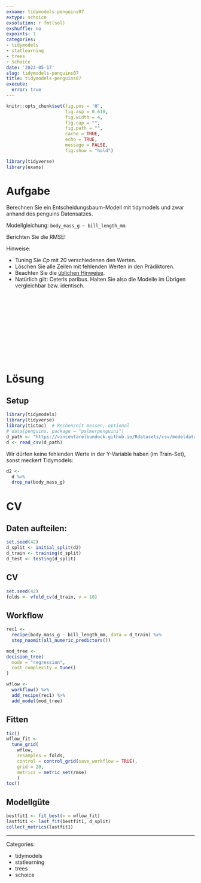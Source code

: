 ```yaml
---
exname: tidymodels-penguins07
extype: schoice
exsolution: r fmt(sol)
exshuffle: no
expoints: 1
categories:
- tidymodels
- statlearning
- trees
- schoice
date: '2023-05-17'
slug: tidymodels-penguins07
title: tidymodels-penguins07
execute:
  error: true
---
```







```r
knitr::opts_chunk$set(fig.pos = 'H',
                      fig.asp = 0.618,
                      fig.width = 4,
                      fig.cap = "", 
                      fig.path = "",
                      cache = TRUE,
                      echo = TRUE,
                      message = FALSE,
                      fig.show = "hold")

library(tidyverse)
library(exams)
```






# Aufgabe

Berechnen Sie ein Entscheidungsbaum-Modell mit tidymodels und zwar anhand des penguins Datensatzes.

Modellgleichung: `body_mass_g ~ bill_length_mm`.

Berichten Sie die RMSE!



Hinweise:

- Tuning Sie $Cp$ mit 20 verschiedenen den Werten.
- Löschen Sie alle Zeilen mit fehlenden Werten in den Prädiktoren.
- Beachten Sie die [üblichen Hinweise](https://datenwerk.netlify.app/hinweise).
- Natürlich gilt: Ceteris paribus. Halten Sie also die Modelle im Übrigen vergleichbar bzw. identisch.






</br>
</br>
</br>
</br>
</br>
</br>
</br>
</br>
</br>
</br>

# Lösung

## Setup

```r
library(tidymodels)
library(tidyverse)
library(tictoc)  # Rechenzeit messen, optional
# data(penguins, package = "palmerpenguins")
d_path <- "https://vincentarelbundock.github.io/Rdatasets/csv/modeldata/penguins.csv"
d <- read_csv(d_path)
```


Wir dürfen keine fehlenden Werte in der Y-Variable haben (im Train-Set),
sonst meckert Tidymodels:


```r
d2 <- 
  d %>% 
  drop_na(body_mass_g)
```

# CV

## Daten aufteilen:

```r
set.seed(42)
d_split <- initial_split(d2)
d_train <- training(d_split)
d_test <- testing(d_split)
```



## CV

```r
set.seed(42)
folds <- vfold_cv(d_train, v = 10)
```




## Workflow



```r
rec1 <-
  recipe(body_mass_g ~ bill_length_mm, data = d_train) %>% 
  step_naomit(all_numeric_predictors())

mod_tree <- 
decision_tree(
  mode = "regression",
  cost_complexity = tune()
)

wflow <-
  workflow() %>%
  add_recipe(rec1) %>%
  add_model(mod_tree)
```




## Fitten

```r
tic()
wflow_fit <-
  tune_grid(
    wflow,
    resamples = folds,
    control = control_grid(save_workflow = TRUE),
    grid = 20,
    metrics = metric_set(rmse)
    )
toc()
```




## Modellgüte


```r
bestfit1 <- fit_best(x = wflow_fit)
lastfit1 <- last_fit(bestfit1, d_split)
collect_metrics(lastfit1)
```





---

Categories: 

- tidymodels
- statlearning
- trees
- schoice

